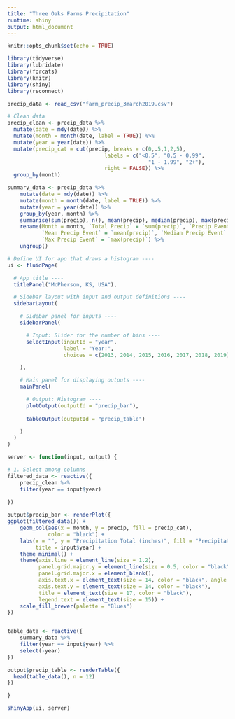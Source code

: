 ```yaml
---
title: "Three Oaks Farms Precipitation"
runtime: shiny
output: html_document
---
```


```r
knitr::opts_chunk$set(echo = TRUE)
```

```r
library(tidyverse)
library(lubridate)
library(forcats)
library(knitr)
library(shiny)
library(rsconnect)
```

```r
precip_data <- read_csv("farm_precip_3march2019.csv")
```

```r
# Clean data
precip_clean <- precip_data %>% 
  mutate(date = mdy(date)) %>% 
  mutate(month = month(date, label = TRUE)) %>%
  mutate(year = year(date)) %>%
  mutate(precip_cat = cut(precip, breaks = c(0,.5,1,2,5), 
                               labels = c("<0.5", "0.5 - 0.99", 
                                             "1 - 1.99", "2+"), 
                               right = FALSE)) %>% 
  group_by(month)

summary_data <- precip_data %>%
    mutate(date = mdy(date)) %>% 
    mutate(month = month(date, label = TRUE)) %>%
    mutate(year = year(date)) %>%
    group_by(year, month) %>% 
    summarise(sum(precip), n(), mean(precip), median(precip), max(precip)) %>% 
    rename(Month = month, `Total Precip` = `sum(precip)`, `Precip Events` = `n()`, 
           `Mean Precip Event` = `mean(precip)`, `Median Precip Event` = `median(precip)`, 
           `Max Precip Event` = `max(precip)`) %>% 
    ungroup()
```


```r
# Define UI for app that draws a histogram ----
ui <- fluidPage(

  # App title ----
  titlePanel("McPherson, KS, USA"),

  # Sidebar layout with input and output definitions ----
  sidebarLayout(

    # Sidebar panel for inputs ----
    sidebarPanel(

      # Input: Slider for the number of bins ----
      selectInput(inputId = "year",
                  label = "Year:",
                  choices = c(2013, 2014, 2015, 2016, 2017, 2018, 2019))

    ),

    # Main panel for displaying outputs ----
    mainPanel(

      # Output: Histogram ----
      plotOutput(outputId = "precip_bar"),
      
      tableOutput(outputId = "precip_table")

    )
  )
)
```


```r
server <- function(input, output) {

# 1. Select among columns
filtered_data <- reactive({
    precip_clean %>%
    filter(year == input$year)
  
}) 

output$precip_bar <- renderPlot({
ggplot(filtered_data()) +
    geom_col(aes(x = month, y = precip, fill = precip_cat), 
             color = "black") +
    labs(x = "", y = "Precipitation Total (inches)", fill = "Precipitation category",
         title = input$year) +
    theme_minimal() +
    theme(axis.line = element_line(size = 1.2), 
          panel.grid.major.y = element_line(size = 0.5, color = "black"), 
          panel.grid.major.x = element_blank(), 
          axis.text.x = element_text(size = 14, color = "black", angle = 15), 
          axis.text.y = element_text(size = 14, color = "black"), 
          title = element_text(size = 17, color = "black"), 
          legend.text = element_text(size = 15)) +
    scale_fill_brewer(palette = "Blues")
})


table_data <- reactive({
    summary_data %>%
    filter(year == input$year) %>% 
    select(-year)
})

output$precip_table <- renderTable({
  head(table_data(), n = 12)
})

}
```


```r
shinyApp(ui, server)
```